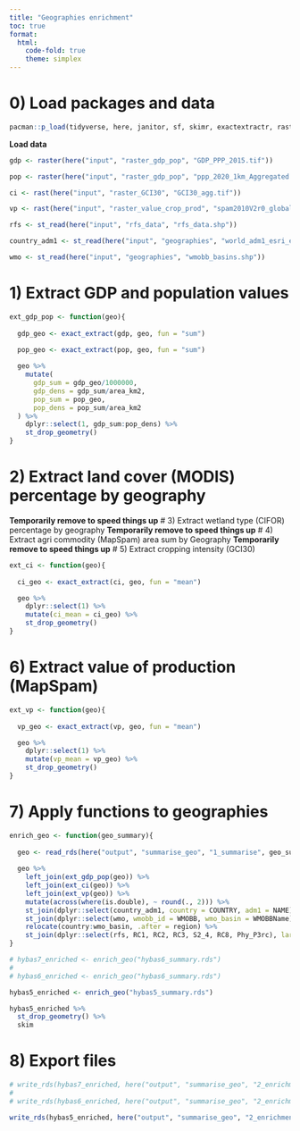 ```yaml
---
title: "Geographies enrichment"
toc: true
format:
  html: 
    code-fold: true
    theme: simplex
---
```


# 0) Load packages and data

```r
pacman::p_load(tidyverse, here, janitor, sf, skimr, exactextractr, raster, terra)
```

**Load data**

```r
gdp <- raster(here("input", "raster_gdp_pop", "GDP_PPP_2015.tif"))

pop <- raster(here("input", "raster_gdp_pop", "ppp_2020_1km_Aggregated.tif"))

ci <- rast(here("input", "raster_GCI30", "GCI30_agg.tif"))

vp <- rast(here("input", "raster_value_crop_prod", "spam2010V2r0_global_V_agg_VP_CROP_A.tif"))

rfs <- st_read(here("input", "rfs_data", "rfs_data.shp"))

country_adm1 <- st_read(here("input", "geographies", "world_adm1_esri_edited_diss.shp"))

wmo <- st_read(here("input", "geographies", "wmobb_basins.shp"))
```

# 1) Extract GDP and population values

```r
ext_gdp_pop <- function(geo){
  
  gdp_geo <- exact_extract(gdp, geo, fun = "sum")
  
  pop_geo <- exact_extract(pop, geo, fun = "sum")

  geo %>%
    mutate(
      gdp_sum = gdp_geo/1000000,
      gdp_dens = gdp_sum/area_km2,
      pop_sum = pop_geo,
      pop_dens = pop_sum/area_km2
  ) %>%
    dplyr::select(1, gdp_sum:pop_dens) %>%
    st_drop_geometry()
}
```

# 2) Extract land cover (MODIS) percentage by geography
**Temporarily remove to speed things up**
# 3) Extract wetland type (CIFOR) percentage by geography
**Temporarily remove to speed things up**
# 4) Extract agri commodity (MapSpam) area sum by Geography
**Temporarily remove to speed things up**
# 5) Extract cropping intensity (GCI30)

```r
ext_ci <- function(geo){
  
  ci_geo <- exact_extract(ci, geo, fun = "mean")

  geo %>% 
    dplyr::select(1) %>%
    mutate(ci_mean = ci_geo) %>%
    st_drop_geometry()
}
```

# 6) Extract value of production (MapSpam)

```r
ext_vp <- function(geo){
  
  vp_geo <- exact_extract(vp, geo, fun = "mean")

  geo %>% 
    dplyr::select(1) %>%
    mutate(vp_mean = vp_geo) %>%
    st_drop_geometry()
}
```

# 7) Apply functions to geographies

```r
enrich_geo <- function(geo_summary){
  
  geo <- read_rds(here("output", "summarise_geo", "1_summarise", geo_summary))
  
  geo %>%
    left_join(ext_gdp_pop(geo)) %>%
    left_join(ext_ci(geo)) %>%
    left_join(ext_vp(geo)) %>%
    mutate(across(where(is.double), ~ round(., 2))) %>%
    st_join(dplyr::select(country_adm1, country = COUNTRY, adm1 = NAME), largest = TRUE) %>%
    st_join(dplyr::select(wmo, wmobb_id = WMOBB, wmo_basin = WMOBBName), largest = TRUE) %>%
    relocate(country:wmo_basin, .after = region) %>%
    st_join(dplyr::select(rfs, RC1, RC2, RC3, S2_4, RC8, Phy_P3rc), largest = TRUE)
}
```

```r
# hybas7_enriched <- enrich_geo("hybas6_summary.rds")
# 
# hybas6_enriched <- enrich_geo("hybas6_summary.rds")

hybas5_enriched <- enrich_geo("hybas5_summary.rds")
```

```r
hybas5_enriched %>% 
  st_drop_geometry() %>%
  skim
```

# 8) Export files

```r
# write_rds(hybas7_enriched, here("output", "summarise_geo", "2_enrichment", "final", "hybas7_enriched.rds"))
# 
# write_rds(hybas6_enriched, here("output", "summarise_geo", "2_enrichment", "final", "hybas6_enriched.rds"))

write_rds(hybas5_enriched, here("output", "summarise_geo", "2_enrichment", "final", "hybas5_enriched.rds"))
```
